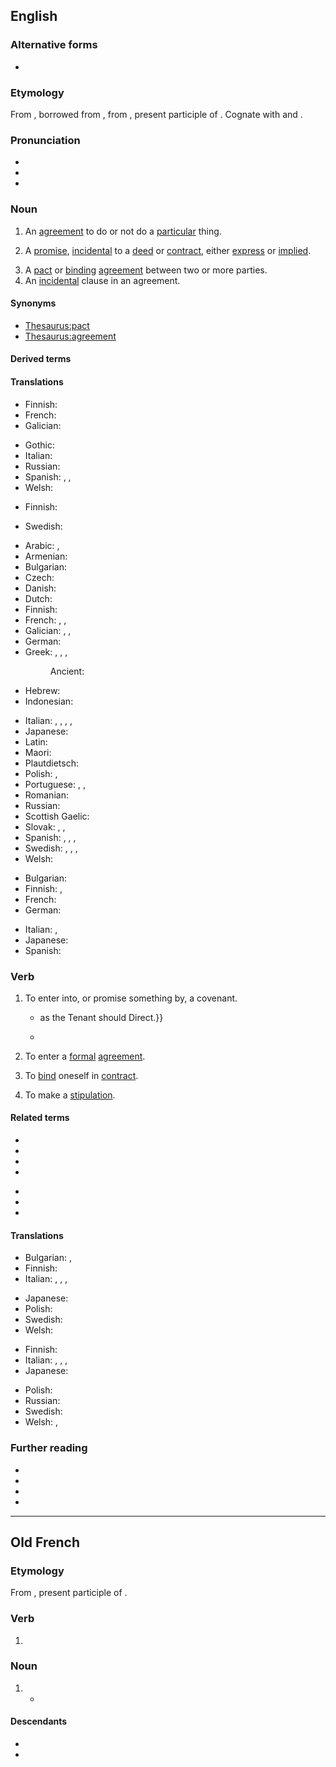 ==English==
{{wikipedia}}

===Alternative forms===
* {{l|en|covenaunt}} {{qualifier|obsolete}}

===Etymology===
From {{inh|en|enm|covenaunt}}, borrowed from {{der|en|fro|covenant||agreement}}, from {{der|en|la|conveniens|conveniēns, convenientem|agreeing, [[agreeable]], suitable, convenient}}, present participle of {{m|la|conveniō||to agree}}. Cognate with {{m|en|convenient}} and {{m|en|convene}}.

===Pronunciation===
* {{IPA|en|/ˈkʌv.ən.ənt/|/ˈkʌv.nənt/}}
* {{audio|en|en-us-covenant.ogg|Audio (US)}}
* {{rhymes|en|ʌvənənt|ʌvnənt|s1=3|s2=2}}

===Noun===
{{en-noun}}

# {{lb|en|legal}} An [[agreement]] to do or not do a [[particular]] thing.
# {{lb|en|legal}} A [[promise]], [[incidental]] to a [[deed]] or [[contract]], either [[express]] or [[implied]].
# A [[pact]] or [[binding]] [[agreement]] between two or more parties.
# An [[incidental]] clause in an agreement.

====Synonyms====
* [[Thesaurus:pact]]
* [[Thesaurus:agreement]]

====Derived terms====
{{der4|en|{{l|en|Ark of the Covenant}}|{{l|en|covenant of salt}}|{{l|en|covenant of title}}|{{l|en|New Covenant}}|{{w|Old Covenant}}|{{w|Covenant (religion)|religious covenant}}|{{w|Covenant (biblical)|biblical covenant}}|{{w|Covenant (law)|exclusionary covenants}}|{{w|Mosaic covenant}}|{{w|New Covenant theology}}|{{w|Covenant marriage}}|{{w|Covenant theology}}|{{w|Covenantal nomism}}|covenant of grace|covenant of warranty|halfway covenant|personal covenant|real covenant|restrictive covenant}}

====Translations====
{{trans-top|agreement to do or not to do}}
* Finnish: {{t+|fi|sopimus}}
* French: {{t+|fr|accord|m}}
* Galician: {{t+|gl|acordo|m}}
{{trans-mid}}
* Gothic: {{t|got|𐍄𐍂𐌹𐌲𐌲𐍅𐌰|f}}
* Italian: {{t+|it|accordo|m}}
* Russian: {{t+|ru|договорённость|f}}
* Spanish: {{t+|es|convenio|m}}, {{t+|es|acuerdo|m}}, {{t+|es|pacto|m}}
* Welsh: {{t|cy|cyfamod|m}}
{{trans-bottom}}

{{trans-top|promise incidental to a deed or contract}}
* Finnish: {{t+|fi|sitoumus}}
{{trans-mid}}
* Swedish: {{t+|sv|förbindelse|c}}
{{trans-bottom}}

{{trans-top|binding agreement}}
* Arabic: {{t|ar|مِيثَاق|m}}, {{t|ar|عَهْد|m}}
* Armenian: {{t+|hy|ուխտ}}
* Bulgarian: {{t+|bg|договор|m}}
* Czech: {{t+|cs|dohoda|f}}
* Danish: {{t|da|pagt}}
* Dutch: {{t+|nl|verbond|n}}
* Finnish: {{t+|fi|sitoumus}}
* French: {{t+|fr|pacte|m}}, {{t+|fr|convention|f}}, {{t+|fr|alliance|f}}
* Galician: {{t+|gl|avinza|f}}, {{t|gl|convenio|m}}, {{t+|gl|pacto|m}}
* German: {{t+|de|Bund|m}}
* Greek: {{t+|el|συμφωνία|f}}, {{t+|el|σύμφωνο|n}}, {{t+|el|συνθήκη|f}}, {{t+|el|σύμβαση|f}}
*: Ancient: {{t|grc|διαθήκη}}
* Hebrew: {{t+|he|ברית|f|tr=brit}}
* Indonesian: {{t+|id|perjanjian}}
{{trans-mid}}
* Italian: {{t+|it|patto|m}}, {{t+|it|accordo}}, {{t+|it|contratto|m}}, {{t+|it|convenzione|f}}, {{t+|it|alleanza|f}}
* Japanese: {{t+|ja|誓約|tr=seiyaku|sc=Jpan}}
* Latin: {{t|la|pactiō|f}}
* Maori: {{t|mi|kawenata}}
* Plautdietsch: {{t|pdt|Bunt|n}}
* Polish: {{t+|pl|ugoda|f}}, {{t+|pl|umowa|f}}
* Portuguese: {{t+|pt|pacto|m}}, {{t+|pt|contrato|m}}, {{t+|pt|promessa|f}}
* Romanian: {{t+|ro|legământ}}
* Russian: {{t+|ru|догово́р|m}}
* Scottish Gaelic: {{t|gd|cùmhnant|m}}
* Slovak: {{t|sk|pakt|m}}, {{t|sk|zmluva|f}}, {{t+|sk|dohoda|f}}
* Spanish: {{t+|es|convenio|m}}, {{t+|es|contrato|m}}, {{t+|es|alianza|f}}, {{t+|es|pacto|m}}
* Swedish: {{t+|sv|pakt|c}}, {{t+|sv|överenskommelse|c}}, {{t+|sv|förbund|n}}, {{t+|sv|avtal|n}}
* Welsh: {{t|cy|cyfamod|m}}
{{trans-bottom}}

{{trans-top|incidental clause}}
* Bulgarian: {{t+|bg|спогодба|f}}
* Finnish: {{t+|fi|ehto}}, {{t|fi|sopimusehto}}
* French: {{t+|fr|clause|f}}
* German: {{t+|de|Zusage}}
{{trans-mid}}
* Italian: {{t|it|clausola accessoria|f}}, {{t|it|clausola secondaria|f}}
* Japanese: {{t|ja|特約|tr=tokuyaku|sc=Jpan}}
* Spanish: {{t+|es|cláusula|f}}
{{trans-bottom}}

===Verb===
{{en-verb}}

# To enter into, or promise something by, a covenant.
#* {{RQ:L'Estrange Fables of Aesop|passage=Jupiter '''Covenanted''' with him, that it should be Hot or Cold, Wet or Dry, {{...}} as the Tenant should Direct.}}
#* {{RQ:KJV|Matthew|26|15||and they '''covenanted''' with him for thirty pieces of silver}}
# {{lb|en|legal}} To enter a [[formal]] [[agreement]].
# {{lb|en|legal}} To [[bind]] oneself in [[contract]].
# {{lb|en|legal}} To make a [[stipulation]].

====Related terms====
{{top2}}
* {{l|en|convenience}}
* {{l|en|convenient}}
* {{l|en|convene}}
* {{l|en|convent}}
{{mid2}}
* {{l|en|convention}}
* {{l|en|convenable}}
* {{l|en|covenantee}}
{{bottom}}

====Translations====
{{trans-top|to enter into a covenant}}
* Bulgarian: {{t|bg|споразумявам се}}, {{t|bg|договарям се}}
* Finnish: {{t+|fi|sitoutua}}
* Italian: {{t+|it|accordarsi}}, {{t+|it|impegnarsi}}, {{t|it|convenzionarsi}}, {{t+|it|allearsi}}
{{trans-mid}}
* Japanese: {{t|ja|約束する|tr=yakusokusuru|sc=Jpan}}
* Polish: {{t+|pl|umówić się}}
* Swedish: {{t+|sv|avtala}}
* Welsh: {{t|cy|cyfamodi}}
{{trans-bottom}}

{{trans-top|to enter a formal agreement}}
* Finnish: {{t+|fi|sitoutua}}
* Italian: {{t+|it|stipulare}}, {{t+|it|convenire}}, {{t|it|sottoscrivere}}, {{t+|it|contrarre}}
* Japanese: {{t|ja|契約する|tr=keiyakusuru|sc=Jpan}}
{{trans-mid}}
* Polish: {{t|pl|zawrzeć umowę}}
* Russian: {{t|ru|заключа́ть соглаше́ние}}
* Swedish: {{t+|sv|avtala}}
* Welsh: {{t|cy|cyfamodi}}, {{t+|cy|cytuno}}
{{trans-bottom}}

===Further reading===
* {{R:Webster 1913}}
* {{R:Century 1911}}
* {{R:OneLook}}
* {{R:Online Etymology Dictionary}}

----

==Old French==

===Etymology===
From {{inh|fro|la|conveniens|conveniēns, conveniēntem|agreeing, [[agreeable]], suitable, convenient}}, present participle of {{m|la|conveniō||to agree}}.

===Verb===
{{head|fro|present participle}}

# {{present participle of|fro|covenir|nocat=1}}

===Noun===
{{fro-noun|m}}

# {{l|en|covenant}}
#* {{quote-book|fro|year=circa 1150|author=Thomas d'Angleterre|title=Le Roman de Tristan|passage=Del '''convenant''' vus deit membrer|translation=You must remember the convenant|page=220 (of the Champion Classiques edition, {{ISBN|2-7453-0520-4}}, line 2895}}

====Descendants====
* {{desc|en|covenant}}
* {{desc|fr|convenant}}